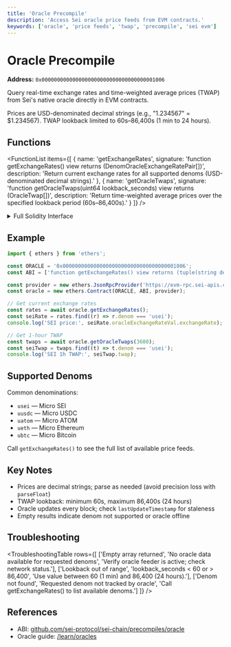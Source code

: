```yaml
---
title: 'Oracle Precompile'
description: 'Access Sei oracle price feeds from EVM contracts.'
keywords: ['oracle', 'price feeds', 'twap', 'precompile', 'sei evm']
---
```



# Oracle Precompile

**Address:** `0x0000000000000000000000000000000000001006`

Query real-time exchange rates and time-weighted average prices (TWAP) from Sei's native oracle directly in EVM contracts.

<Callout type="info">Prices are USD-denominated decimal strings (e.g., "1.234567" = $1.234567). TWAP lookback limited to 60s–86,400s (1 min to 24 hours).</Callout>

## Functions

<FunctionList
  items={[
    {
      name: 'getExchangeRates',
      signature: 'function getExchangeRates() view returns (DenomOracleExchangeRatePair[])',
      description: 'Return current exchange rates for all supported denoms (USD-denominated decimal strings).'
    },
    {
      name: 'getOracleTwaps',
      signature: 'function getOracleTwaps(uint64 lookback_seconds) view returns (OracleTwap[])',
      description: 'Return time-weighted average prices over the specified lookback period (60s–86,400s).'
    }
  ]}
/>

<details>
<summary>Full Solidity Interface</summary>

```solidity copy
struct OracleExchangeRate {
    string exchangeRate;
    string lastUpdate;
    int64 lastUpdateTimestamp;
}

struct DenomOracleExchangeRatePair {
    string denom;
    OracleExchangeRate oracleExchangeRateVal;
}

/// Get exchange rates for all supported denoms.
/// @return Array of denom + rate pairs
function getExchangeRates() external view returns (DenomOracleExchangeRatePair[] memory);

struct OracleTwap {
    string denom;
    string twap;
    int64 lookbackSeconds;
}

/// Get TWAP for all denoms over a lookback period.
/// @param lookback_seconds Lookback in seconds (60–86,400)
/// @return Array of denom + TWAP pairs
function getOracleTwaps(uint64 lookback_seconds) external view returns (OracleTwap[] memory);
```

</details>

## Example

```typescript copy
import { ethers } from 'ethers';

const ORACLE = '0x0000000000000000000000000000000000001006';
const ABI = ['function getExchangeRates() view returns (tuple(string denom, tuple(string exchangeRate, string lastUpdate, int64 lastUpdateTimestamp) oracleExchangeRateVal)[])', 'function getOracleTwaps(uint64 lookback_seconds) view returns (tuple(string denom, string twap, int64 lookbackSeconds)[])'];

const provider = new ethers.JsonRpcProvider('https://evm-rpc.sei-apis.com');
const oracle = new ethers.Contract(ORACLE, ABI, provider);

// Get current exchange rates
const rates = await oracle.getExchangeRates();
const seiRate = rates.find((r) => r.denom === 'usei');
console.log('SEI price:', seiRate.oracleExchangeRateVal.exchangeRate);

// Get 1-hour TWAP
const twaps = await oracle.getOracleTwaps(3600);
const seiTwap = twaps.find((t) => t.denom === 'usei');
console.log('SEI 1h TWAP:', seiTwap.twap);
```

## Supported Denoms

Common denominations:

- `usei` — Micro SEI
- `uusdc` — Micro USDC
- `uatom` — Micro ATOM
- `ueth` — Micro Ethereum
- `ubtc` — Micro Bitcoin

Call `getExchangeRates()` to see the full list of available price feeds.

## Key Notes

- Prices are decimal strings; parse as needed (avoid precision loss with `parseFloat`)
- TWAP lookback: minimum 60s, maximum 86,400s (24 hours)
- Oracle updates every block; check `lastUpdateTimestamp` for staleness
- Empty results indicate denom not supported or oracle offline

## Troubleshooting

<TroubleshootingTable
  rows={[
    ['Empty array returned', 'No oracle data available for requested denoms', 'Verify oracle feeder is active; check network status.'],
    ['Lookback out of range', 'lookback_seconds < 60 or > 86,400', 'Use value between 60 (1 min) and 86,400 (24 hours).'],
    ['Denom not found', 'Requested denom not tracked by oracle', 'Call getExchangeRates() to list available denoms.']
  ]}
/>

## References

- ABI: [github.com/sei-protocol/sei-chain/precompiles/oracle](https://github.com/sei-protocol/sei-chain/tree/main/precompiles/oracle)
- Oracle guide: [/learn/oracles](/learn/oracles)
